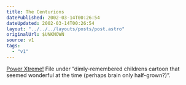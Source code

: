 ```yaml
---
title: The Centurions
datePublished: 2002-03-14T00:26:54
dateUpdated: 2002-03-14T00:26:54
layout: "../../../layouts/posts/post.astro"
originalUrl: $UNKNOWN
source: v1
tags:
  - "v1"
---
```


[Power Xtreme!][1] File under &#8220;dimly-remembered childrens cartoon that seemed wonderful at the time (perhaps brain only half-grown?)&#8221;.

[1]: http://www.geocities.com/lbosullivan/centurin.htm
